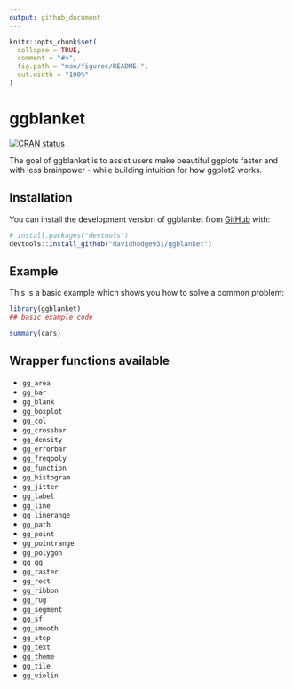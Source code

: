 ```yaml
---
output: github_document
---
```


<!-- README.md is generated from README.Rmd. Please edit that file -->

```r
knitr::opts_chunk$set(
  collapse = TRUE,
  comment = "#>",
  fig.path = "man/figures/README-",
  out.width = "100%"
)
```

# ggblanket

<!-- badges: start -->
[![CRAN status](https://www.r-pkg.org/badges/version/ggblanket)](https://CRAN.R-project.org/package=ggblanket)
<!-- badges: end -->

The goal of ggblanket is to assist users make beautiful ggplots faster and with less brainpower - while building intuition for how ggplot2 works.

## Installation

You can install the development version of ggblanket from [GitHub](https://github.com/) with:

``` r
# install.packages("devtools")
devtools::install_github("davidhodge931/ggblanket")
```

## Example

This is a basic example which shows you how to solve a common problem:

```r
library(ggblanket)
## basic example code
```


```r
summary(cars)
```

## Wrapper functions available

* `gg_area`	
* `gg_bar`	
* `gg_blank`	
* `gg_boxplot`	
* `gg_col`	
* `gg_crossbar`
* `gg_density`
* `gg_errorbar`	
* `gg_freqpoly`	
* `gg_function`	
* `gg_histogram`	
* `gg_jitter`	
* `gg_label`
* `gg_line`
* `gg_linerange`
* `gg_path`	
* `gg_point`	
* `gg_pointrange`	
* `gg_polygon`
* `gg_qq`
* `gg_raster`	
* `gg_rect`
* `gg_ribbon`
* `gg_rug`
* `gg_segment`	
* `gg_sf`	
* `gg_smooth`	
* `gg_step`	
* `gg_text`	
* `gg_theme`
* `gg_tile`	
* `gg_violin`	
